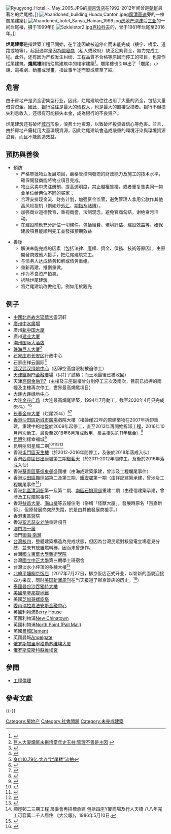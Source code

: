 
[[File:Ryugyong_Hotel_-_May_2005.JPG|right]]的[[柳京饭店|柳京饭店]]在1992-2012年间曾是[[朝鲜民主主义人民共和国|朝鲜]]最著名的烂尾楼。]]
[[File:Abandoned_building,Huadu,Canton.jpeg|thumb]][[廣清高速|廣清高速]]旁的一棟爛尾建築]]
[[File:Abandoned_hotel_Sanya_Hainan_1999.jpg|thumb]][[房地产泡沫|房地产泡沫]]后[[三亚|三亚]]的一间烂尾楼，摄于1999年]]
[[File:Szkieletor2.jpg|right]][[克拉科夫|克拉科夫]]的{{link-en|unity tower}}，曾于1981年烂尾至2016年。]]

'''烂尾建築'''是指建築工程已開始，在半途因故被迫停止而未能完成（樓宇、桥梁、道路或塔等）。起因通常是因為[[開發商|開發商]]（私人或政府）缺乏足夠資金，無力完成工程。此外，还有因为产权发生纠纷、工程品質不合格等原因而停工的项目，也算作烂尾建筑。'''爛尾樓'''則指烂尾建筑中的樓宇建築<ref>{{Cite news |url= https://mmis.hkpl.gov.hk/coverpage/-/coverpage/view?c=QF757YsWv59H%2FuxqfBwEJN9aafXDF0oz |title= 空中樓閣再起風波 買主鬧到高院訴冤 富貴大廈爛尾 |publisher= 大公報 |date= 1960年4月6日 |page= 第4版 |accessdate= 2018年1月18日 |archive-date= 2019年5月9日 |archive-url= https://web.archive.org/web/20190509003705/https://mmis.hkpl.gov.hk/coverpage/-/coverpage/view?c=QF757YsWv59H%2FuxqfBwEJN9aafXDF0oz |dead-url= no }}</ref>。爛尾樓也引申出了「爛尾」小說、電視劇、動畫或漫畫，指故事半途而廢或草草了結。

== 危害 ==

由于房地产是资金密集型行业，因此，烂尾建筑往往占用了大量的资金，包括大量借贷资金。因此，[[银行|银行]]往往是最大的[[债权人|债权人]]，也是最大的直接受损者。银行不但损失利息收入，还很有可能损失本金，成為银行的不良资产。

烂尾建筑还有破坏[[城市|城市]]形象，浪费土地资源，以致破坏投资者信心等危害。並且，由於房地产需耗用大量環境資源，因此烂尾建筑會造成嚴重的環境汙染與環境資源浪費，而且不能創造效益。

== 預防與善後 ==
{{Original research|章節}}

* 預防
** 严格审批物业发展项目，嚴格管控開發商的财政能力及施工的技术水平，確保開發商能將物业項目完成。
** 物业买卖中央注册制，提高透明度，禁止越權售樓，或者重复售卖同一物业单位给两位不同的买家；
** 合理安排现金流、财务计划，加强资金监管，避免管理人拿用公款作其他高风险投机（例如炒[[外汇|外汇]]、[[期指|期指]]及[[赌博|赌博]]）。
** 加强商业道德教育，重视商誉，法制观念，避免官商勾结，谢绝贪污活动。
** 在建設前應充分評估一切條件，包括經費、環境評估、建設效益等，確保建設項目能順利完工並發揮預期效益

* 善後
** 解決未能完成的因素（包括法律、產權、資金、債務、技術等原因），由原開發商或他人接手，把烂尾建筑完工。
** 与债务人达成债务和解或债务重组。
** 重新再建，推倒重做。
** 作为不良资产拍卖。
** 拆除烂尾建筑。
** 將烂尾建筑改做他用，例如用於觀光

== 例子 ==

* [[中國|中國]][[北京故宮|北京故宮]][[延禧宮|延禧宮]]靈沼軒
* [[廣州|廣州]][[中水廣場|中水廣場]]
* 廣州[[新中国大厦|新中国大厦]]
* 廣州[[建业大厦|建业大厦]]
* [[潮州|潮州]][[潮州国际大酒店|国际大酒店]]
* [[珠海|珠海]][[巨人大厦|巨人大厦]]<ref>[http://financenews.sina.com/sinacn/000-000-107-115/2009-05-06/19451065033.html 巨人大廈爛尾未拖垮當年史玉柱:管理不善是主因] {{webarchive|url=https://web.archive.org/web/20100209095142/http://financenews.sina.com/sinacn/000-000-107-115/2009-05-06/19451065033.html |date=2010-02-09 }}</ref>
* [[石家庄市|石家庄市]][[长安区_(石家庄市)|长安区]]行政中心
*石家庄祥云国际<ref>{{Cite web|title=石家庄的祥云国际已烂尾多年，复工几个月后，现在怎么样了？|url=https://www.163.com/dy/article/FPU9MP8R0518KPJG.html|accessdate=2021-04-10|date=2020-10-27|last=网易|work=www.163.com|archive-date=2021-04-10|archive-url=https://web.archive.org/web/20210410150705/https://www.163.com/dy/article/FPU9MP8R0518KPJG.html|dead-url=no}}</ref>
* [[武汉|武汉]][[武汉绿地中心|武汉绿地中心]]（因淨空高度限制被迫停工）
* [[天津|天津]][[鐵獅門金融廣場|鐵獅門金融廣場]]（只打了試樁；而土地最後已被收回）
* 天津[[高銀金融117|高銀金融117]]（主樓及三座副樓曾分別停工三次及兩次，目前已抵押的兩幢及主樓再次停工，世界最高爛尾項目）
* [[大连|大连]][[大连绿地中心|大连绿地中心]]
* 大连[[金座广场_(大连)|金座广场]]（大连最高爛尾建築，1994年7月動工，截至2020年4月只完成65%）<ref>{{Cite web |url=http://www.sotcbb.com/notice-details-18330.html |title=大连金座广场项目意向征集公告 |access-date=2020-07-25 |archive-date=2021-03-06 |archive-url=https://web.archive.org/web/20210306232044/http://www.sotcbb.com/notice-details-18330.html |dead-url=no }}</ref><ref>[http://www.linkshop.com.cn/web/article_news.aspx?articleid=88253 身价10.79亿 大连“烂尾楼”流拍]</ref>
* [[长春|长春]][[金座大厦_(长春)|金座大厦]]（烂尾25年）<ref>{{Cite web|title=长春站前烂尾25年金座大厦复工？记者现场了解……|url=https://news.sina.com.cn/o/2019-10-29/doc-iicezuev5745859.shtml|accessdate=2021-04-10|date=2019-10-29|work=news.sina.com.cn|archive-date=2021-04-10|archive-url=https://web.archive.org/web/20210410150705/https://news.sina.com.cn/o/2019-10-29/doc-iicezuev5745859.shtml|dead-url=no}}</ref><ref>{{Cite web |url=http://news.cnr.cn/native/pic/20150616/t20150616_518857477.shtml |title=长春现33层最牛烂尾楼 |accessdate=2020-07-25 |archive-date=2020-08-19 |archive-url=https://web.archive.org/web/20200819021555/http://news.cnr.cn/native/pic/20150616/t20150616_518857477.shtml |dead-url=no }}</ref>
* [[香港|香港]][[沙田區|沙田區]][[新城市廣場|新城市廣場]]戲院大樓（樓齡僅22年的原建築物在2007年拆卸重建，重建中的地盤於2009年起停工，直至2013年再開始拆卸工程，2016年10月再次動工，最後至2018年6月落成啟用，業主損失約11年租金）<ref>{{cite web |url=https://www.hk01.com/%E7%86%B1%E7%88%86%E8%A9%B1%E9%A1%8C/187747/%E9%9B%86%E9%AB%94%E5%9B%9E%E6%86%B6-%E9%99%AA%E4%BC%B4%E6%B2%99%E7%94%B0%E5%8F%8B%E6%88%90%E9%95%B7-%E6%96%B0%E5%9F%8E%E5%B8%82%E5%BB%A3%E5%A0%B4ua%E7%A7%9F%E7%B4%84%E6%9C%9F%E6%BB%BF-%E4%B8%8B%E6%9C%88%E7%B5%90%E6%A5%AD |title=陪伴沙田友成長　新城市廣場UA租約期滿　下月結業 |work=香港01 |date=2018-05-12 |access-date=2020-06-30 |archive-date=2020-07-01 |archive-url=https://web.archive.org/web/20200701233059/https://www.hk01.com/%E7%86%B1%E7%88%86%E8%A9%B1%E9%A1%8C/187747/%E9%9B%86%E9%AB%94%E5%9B%9E%E6%86%B6-%E9%99%AA%E4%BC%B4%E6%B2%99%E7%94%B0%E5%8F%8B%E6%88%90%E9%95%B7-%E6%96%B0%E5%9F%8E%E5%B8%82%E5%BB%A3%E5%A0%B4ua%E7%A7%9F%E7%B4%84%E6%9C%9F%E6%BB%BF-%E4%B8%8B%E6%9C%88%E7%B5%90%E6%A5%AD |dead-url=no }}</ref>
* [[昆明|昆明]]別樣幸福城<ref>{{Cite web|title=昆明「別樣幸福城」樓盤買家超不幸 30戶疫巿失業被迫入住爛尾樓|url=https://www.hk01.com/熱爆話題/499363/昆明-別樣幸福城-樓盤買家超不幸-30戶疫巿失業被迫入住爛尾樓|accessdate=2021-04-10|date=2020-07-18|last=李納德|work=香港01|language=zh-HK|archive-date=2020-10-15|archive-url=https://web.archive.org/web/20201015170212/https://www.hk01.com/%E7%86%B1%E7%88%86%E8%A9%B1%E9%A1%8C/499363/%E6%98%86%E6%98%8E-%E5%88%A5%E6%A8%A3%E5%B9%B8%E7%A6%8F%E5%9F%8E-%E6%A8%93%E7%9B%A4%E8%B2%B7%E5%AE%B6%E8%B6%85%E4%B8%8D%E5%B9%B8-30%E6%88%B6%E7%96%AB%E5%B7%BF%E5%A4%B1%E6%A5%AD%E8%A2%AB%E8%BF%AB%E5%85%A5%E4%BD%8F%E7%88%9B%E5%B0%BE%E6%A8%93|dead-url=no}}</ref>
* 昆明丽阳星城二期<ref>{{Cite web|title=昆明丽阳星城15栋烂尾楼为何要爆破？不能修复重建吗？原因是…|url=https://www.163.com/dy/article/GG6B4D250550QIIP.html|accessdate=2021-09-01|date=2021-07-30|work=春城晚报-开屏新闻客户端|archive-date=2021-09-18|archive-url=https://web.archive.org/web/20210918215207/https://www.163.com/dy/article/GG6B4D250550QIIP.html|dead-url=no}}</ref><ref>{{Cite web|title=昆明首次！爆破拆除这15栋烂尾楼！|url=https://www.thepaper.cn/newsDetail_forward_13842466|accessdate=2021-09-01|date=2021-08-01|work=春城晚报|archive-date=2021-09-01|archive-url=https://web.archive.org/web/20210901180144/https://www.thepaper.cn/newsDetail_forward_13842466|dead-url=no}}</ref><ref>{{Cite web|title=现场直击！昆明丽阳星城二期15栋烂尾建筑将被全部爆破|url=https://new.qq.com/omn/20210827/20210827A05XL300.html|accessdate=2021-09-01|date=2021-08-27|work=春城晚报-开屏新闻|archive-date=2021-09-01|archive-url=https://web.archive.org/web/20210901170059/https://new.qq.com/omn/20210827/20210827A05XL300.html|dead-url=no}}</ref><ref>{{Cite web|title=昆明15幢高層住宅爛尾7年　開發商資金鏈斷　僅花45秒爆破拆除|url=https://www.hk01.com/大國小事/669801/昆明15幢高層住宅爛尾7年-開發商資金鏈斷-僅花45秒爆破拆除|accessdate=2021-09-01|date=2021-08-29|last=林芷瑩|work=香港01|language=zh-HK|archive-date=2021-09-20|archive-url=https://web.archive.org/web/20210920140656/https://www.hk01.com/%E5%A4%A7%E5%9C%8B%E5%B0%8F%E4%BA%8B/669801/%E6%98%86%E6%98%8E15%E5%B9%A2%E9%AB%98%E5%B1%A4%E4%BD%8F%E5%AE%85%E7%88%9B%E5%B0%BE7%E5%B9%B4-%E9%96%8B%E7%99%BC%E5%95%86%E8%B3%87%E9%87%91%E9%8F%88%E6%96%B7-%E5%83%85%E8%8A%B145%E7%A7%92%E7%88%86%E7%A0%B4%E6%8B%86%E9%99%A4|dead-url=no}}</ref>
* 香港[[屯門區|屯門區]][[天生樓|天生樓]]（於2012-2016年間停工，及後於2018年落成入伙）
* 香港[[西貢區|西貢區]][[日出康城|日出康城]]第三期[[緻藍天|緻藍天]]（於2011-2012年間停工，及後於2016年落成入伙）
* 香港[[葵青區|葵青區]][[葵盛邨|葵盛東邨]]盛國樓（由海成建築承建，曾涉及工程爛尾事件）
* 香港[[沙田區|沙田區]][[顯徑邨|顯徑邨]]第二及第三期、[[耀安邨|耀安邨]]第一期（由祥記建築承建，曾涉及工程爛尾事件<ref>顯徑邨二三期工程 房委會再招標承建 包括四座Y厦商場及行人天橋 八八年完工可容萬二千人居住.《大公報》，1986年5月10日.</ref>）
* 香港[[北區_(香港)|北區]][[清河邨|清河邨]]第一及第二期、[[南區_(香港)|南區]][[石排灣邨|石排灣邨]]重建二期（由德信建築承建，曾涉及工程爛尾事件）
* 香港[[益昌大廈|益昌大廈]]、[[海山樓|海山樓]]等五幢住宅（俗稱「怪獸大廈」。發展時原名「百嘉新邨」，但原發展商突然失蹤，於是由其他發展商接手。）
* 香港[[東區醫院|東區醫院]]
* 香港[[聖若瑟安老院|聖若瑟安老院]]重建項目
* [[澳門|澳門]][[海一居|海一居]]
* 澳門[[御海·南灣|御海·南灣]]
* [[台灣|台灣]][[核四|核四]]，整體建築構造為完成狀態，但因為台灣民眾對核發電立場意見分歧，並未有放置燃料棒，因而未曾運作。
* 台灣[[國立東華大學藝術學院|國立東華大學藝術學院]]
* 台灣[[國立中正大學|國立中正大學]]第三期學士班宿舍
* 台灣淡水小坪頂的多棟大樓<ref>{{cite web |author1=蔡佩蓉 |title=遠航八卦山9.4億「爛尾樓」淪40隻野狗住...法拍魔咒未歇 |url=https://news.housefun.com.tw/news/article/174553307028.html |website=好房網News |publisher=好房網News |access-date=2021-10-24 |archive-date=2021-10-24 |archive-url=https://web.archive.org/web/20211024081851/https://news.housefun.com.tw/news/article/174553307028.html |dead-url=no }}</ref>
* [[朝鲜民主主义人民共和国|北韓]][[平壤|平壤]][[柳京飯店|柳京饭店]]（2017年7月27日，柳京饭店正式开业，以崭新的面貌迎接四方来宾，同时[[美国|美国]][[新闻周刊|新闻周刊]]在当天报道了柳京饭店的历史。<ref>{{cite web|url=https://www.newsweekjapan.jp/stories/world/2017/08/post-8118.php|title=柳京饭店的历史|publisher=[[新闻周刊|新闻周刊]]|access-date=2021-02-06|archive-date=2021-02-13|archive-url=https://web.archive.org/web/20210213101644/https://www.newsweekjapan.jp/stories/world/2017/08/post-8118.php|dead-url=no}}</ref>）
* [[泰國|泰國]][[曼谷|曼谷]][[沙吞獨特大樓|沙吞獨特大樓]]
* [[美國|美國]][[辛辛那提地鐵|辛辛那提地鐵]]
* 美國[[芝加哥|芝加哥]][[芝加哥螺旋塔|螺旋塔]]
* [[委內瑞拉|委內瑞拉]][[嘉法安斯金融中心|嘉法安斯金融中心]]
* [[英國|英國]][[利物浦|利物浦]][[Berry_House|Berry House]]
* 英國利物浦[[New_Chinatown|New Chinatown]]
* 英國利物浦[[North_Point_(Pall_Mall)|North Point (Pall Mall)]]
* 英國[[曼彻斯特|曼城]][[Element|Element]]
* 英國曼城[[Angelgate|Angelgate]]
* [[俄罗斯|俄罗斯]][[加里寧格勒|加里寧格勒]][[苏维埃大厦|苏维埃大厦]]
* [[俄罗斯|俄罗斯]][[莫斯科|莫斯科]][[蘇維埃宮|蘇維埃宮]]

== 參閱 ==
* [[工程倫理|工程倫理]]

== 參考文獻 ==
{{reflist}}

{{-}}
{{城市与区域规划}}

[[Category:房地产|Category:房地产]]
[[Category:社會問題|Category:社會問題]]
[[Category:未完成建築|Category:未完成建築]]